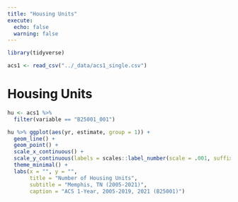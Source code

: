 ```yaml
---
title: "Housing Units"
execute: 
  echo: false
  warning: false
---
```


```r
library(tidyverse)

acs1 <- read_csv("../_data/acs1_single.csv")
```

# Housing Units

```r
hu <- acs1 %>% 
  filter(variable == "B25001_001")

hu %>% ggplot(aes(yr, estimate, group = 1)) +
  geom_line() +
  geom_point() +
  scale_x_continuous() +
  scale_y_continuous(labels = scales::label_number(scale = .001, suffix = "K")) +
  theme_minimal() +
  labs(x = "", y = "",
       title = "Number of Housing Units",
       subtitle = "Memphis, TN (2005-2021)",
       caption = "ACS 1-Year, 2005-2019, 2021 (B25001)")
```

